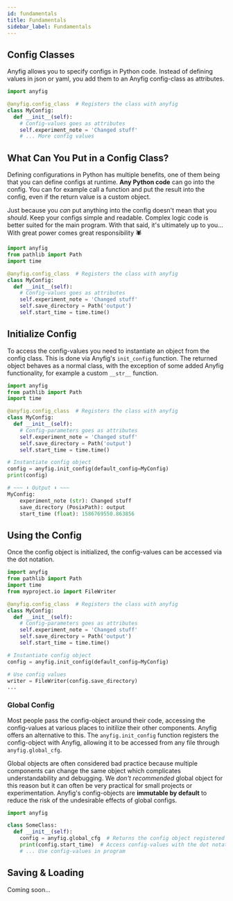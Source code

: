 ```yaml
---
id: fundamentals
title: Fundamentals
sidebar_label: Fundamentals
---
```


## Config Classes

Anyfig allows you to specify configs in Python code. Instead of defining values in json or yaml, you add them to an Anyfig config-class as attributes. 

```python
import anyfig

@anyfig.config_class  # Registers the class with anyfig
class MyConfig:
  def __init__(self):
    # Config-values goes as attributes
    self.experiment_note = 'Changed stuff'
    # ... More config values
```

## What Can You Put in a Config Class?

Defining configurations in Python has multiple benefits, one of them being that you can define configs at runtime. **Any Python code** can go into the config. You can for example call a function and put the result into the config, even if the return value is a custom object.

Just because you *can* put anything into the config doesn't mean that you *should*. Keep your configs simple and readable. Complex logic code is better suited for the main program. With that said, it's ultimately up to you... With great power comes great responsibility 🕷️


```python
import anyfig
from pathlib import Path
import time

@anyfig.config_class  # Registers the class with anyfig
class MyConfig:
  def __init__(self):
    # Config-values goes as attributes
    self.experiment_note = 'Changed stuff'
    self.save_directory = Path('output')
    self.start_time = time.time()
```

## Initialize Config

To access the config-values you need to instantiate an object from the config class. This is done via Anyfig's `init_config` function. The returned object behaves as a normal class, with the exception of some added Anyfig functionality, for example a custom `__str__` function.

<!-- contains the config-values specified in the config-class along with anything else you put into along with some extra Anyfig functionality, for example a custom print function. -->


```python
import anyfig
from pathlib import Path
import time

@anyfig.config_class  # Registers the class with anyfig
class MyConfig:
  def __init__(self):
    # Config-parameters goes as attributes
    self.experiment_note = 'Changed stuff'
    self.save_directory = Path('output')
    self.start_time = time.time()

# Instantiate config object
config = anyfig.init_config(default_config=MyConfig)
print(config)

# ~~~ ⬇ Output ⬇ ~~~
MyConfig:
    experiment_note (str): Changed stuff
    save_directory (PosixPath): output
    start_time (float): 1586769550.863856
```

## Using the Config
Once the config object is initialized, the config-values can be accessed via the dot notation. 

```python
import anyfig
from pathlib import Path
import time
from myproject.io import FileWriter

@anyfig.config_class  # Registers the class with anyfig
class MyConfig:
  def __init__(self):
    # Config-parameters goes as attributes
    self.experiment_note = 'Changed stuff'
    self.save_directory = Path('output')
    self.start_time = time.time()

# Instantiate config object
config = anyfig.init_config(default_config=MyConfig)

# Use config values
writer = FileWriter(config.save_directory)
...
```


### Global Config
Most people pass the config-object around their code, accessing the config-values at various places to initilize their other components. Anyfig offers an alternative to this. The `anyfig.init_config` function registers the config-object with Anyfig, allowing it to be accessed from any file through `anyfig.global_cfg`. 

 Global objects are often considered bad practice because multiple components can change the same object which complicates understandability and debugging. We _don't recommended_ global object for this reason but it can often be very practical for small projects or experimentation. Anyfig's config-objects are **immutable by default** to reduce the risk of the undesirable effects of global configs.

```python title="my_project/another_file.py"
import anyfig

class SomeClass:
  def __init__(self):
    config = anyfig.global_cfg  # Returns the config object registered in Anyfig
    print(config.start_time)  # Access config-values with the dot notation
    # ... Use config-values in program
```

## Saving & Loading
Coming soon...
